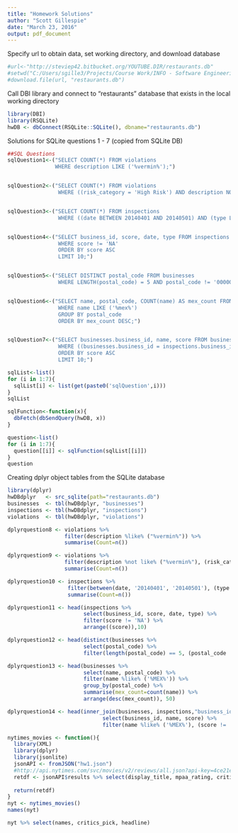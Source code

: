 ```yaml
---
title: "Homework Solutions"
author: "Scott Gillespie"
date: "March 23, 2016"
output: pdf_document
---
```


Specify url to obtain data, set working directory, and download database

```r
#url<-"http://steviep42.bitbucket.org/YOUTUBE.DIR/restaurants.db"
#setwd("C:/Users/sgille3/Projects/Course Work/INFO - Software Engineering/Homework")
#download.file(url, "restaurants.db")
```

Call DBI library and connect to "restaurants" database that exists in the local working directory

```r
library(DBI)
library(RSQLite)
hwDB <- dbConnect(RSQLite::SQLite(), dbname="restaurants.db")
```

Solutions for SQLite questions 1 - 7 (copied from SQLite DB)

```r
##SQL Questions
sqlQuestion1<-("SELECT COUNT(*) FROM violations
               WHERE description LIKE ('%vermin%');") 


sqlQuestion2<-("SELECT COUNT(*) FROM violations
                WHERE ((risk_category = 'High Risk') AND description NOT LIKE ('%vermin%'));")


sqlQuestion3<-("SELECT COUNT(*) FROM inspections
                WHERE ((date BETWEEN 20140401 AND 20140501) AND (type LIKE ('%routine%')));")


sqlQuestion4<-("SELECT business_id, score, date, type FROM inspections
                WHERE score != 'NA' 
                ORDER BY score ASC
                LIMIT 10;")


sqlQuestion5<-("SELECT DISTINCT postal_code FROM businesses
                WHERE LENGTH(postal_code) = 5 AND postal_code != '00000';")


sqlQuestion6<-("SELECT name, postal_code, COUNT(name) AS mex_count FROM businesses
                WHERE name LIKE ('%mex%')
                GROUP BY postal_code
                ORDER BY mex_count DESC;")


sqlQuestion7<-("SELECT businesses.business_id, name, score FROM businesses, inspections
                WHERE ((businesses.business_id = inspections.business_id) AND (name LIKE ('%mex%')) AND (score != 'NA')) 
                ORDER BY score ASC
                LIMIT 10;")

sqlList<-list()
for (i in 1:7){
  sqlList[i] <- list(get(paste0('sqlQuestion',i)))
}
sqlList

sqlFunction<-function(x){
  dbFetch(dbSendQuery(hwDB, x))
}

question<-list()
for (i in 1:7){
  question[[i]] <- sqlFunction(sqlList[[i]])
}
question
```

Creating dplyr object tables from the SQLite database

```r
library(dplyr)
hwDBdplyr   <- src_sqlite(path="restaurants.db")
businesses  <- tbl(hwDBdplyr, "businesses")
inspections <- tbl(hwDBdplyr, "inspections")
violations  <- tbl(hwDBdplyr, "violations")
```



```r
dplyrquestion8 <- violations %>% 
                  filter(description %like% ("%vermin%")) %>% 
                  summarise(Count=n())

dplyrquestion9 <- violations %>% 
                  filter(description %not like% ("%vermin%"), (risk_category == "High Risk")) %>% 
                  summarise(Count=n())

dplyrquestion10 <- inspections %>% 
                   filter(between(date, '20140401', '20140501'), (type %like% ('%routine%'))) %>% 
                   summarise(Count=n())

dplyrquestion11 <- head(inspections %>% 
                        select(business_id, score, date, type) %>% 
                        filter(score != 'NA') %>% 
                        arrange((score)),10)

dplyrquestion12 <- head(distinct(businesses %>% 
                        select(postal_code) %>% 
                        filter(length(postal_code) == 5, (postal_code != '00000'))),50)

dplyrquestion13 <- head(businesses %>% 
                        select(name, postal_code) %>% 
                        filter(name %like% ('%MEX%')) %>% 
                        group_by(postal_code) %>% 
                        summarise(mex_count=count(name)) %>% 
                        arrange(desc(mex_count)), 50)

dplyrquestion14 <- head(inner_join(businesses, inspections,"business_id") %>% 
                              select(business_id, name, score) %>% 
                              filter(name %like% ('%MEX%'), (score != 'NA')) %>% arrange(score),10)
```


```r

nytimes_movies <- function(){
  library(XML)
  library(dplyr)
  library(jsonlite)
  jsonAPI <- fromJSON("hw1.json")
  #http://api.nytimes.com/svc/movies/v2/reviews/all.json?api-key=4ce21e5e6b299a7e95d2a14a12345f5e:12:74694642
  retdf <- jsonAPI$results %>% select(display_title, mpaa_rating, critics_pick, thousand_best, headline, opening_date) %>% rename(names=display_title)
  
  return(retdf)
}
nyt <- nytimes_movies()
names(nyt)

nyt %>% select(names, critics_pick, headline)
```

